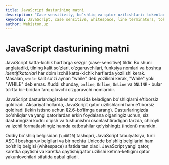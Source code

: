 ```yaml
---
title: JavaScript dasturining matni
description: "Case‑sensitivity, bo‘shliq va qator uzilishlari: tokenlar orasidagi whitespace’ni e’tiborsiz qoldirish, formatter/indentatsiya amaliyoti va line terminators’ning talqini."
keywords: JavaScript, case sensitive, whitespace, line terminators, token, formatting, indent, kod uslubi
author: Webiston.uz
---
```

# JavaScript dasturining matni

JavaScript katta-kichik harflarga sezgir (case-sensitive) tildir. Bu shuni anglatadiki, tilning kalit so'zlari, o'zgaruvchilari, funksiya nomlari va boshqa _identifikatorlari_ har doim izchil katta-kichik harflarda yozilishi kerak. Masalan, `while` kalit so'zi aynan "while" deb yozilishi kerak, "While" yoki "WHILE" deb emas. Xuddi shunday, `online`, `Online`, `OnLine` va `ONLINE` - bular to‘rtta bir-biridan farq qiluvchi o‘zgaruvchi nomlaridir.

JavaScript dasturlardagi tokenlar orasida keladigan bo'shliqlarni e'tiborsiz qoldiradi. Aksariyat hollarda, JavaScript qator uzilishlarini ham e’tiborsiz qoldiradi (lekin istisno uchun §2.6-bo‘limga qarang). Dasturlaringizda bo'shliqlar va yangi qatorlardan erkin foydalana olganingiz uchun, siz dasturingizni kodni o'qish va tushunishni osonlashtiradigan tarzda, chiroyli va izchil formatlashingiz hamda xatboshilar qo‘yishingiz (indent) mumkin.

Oddiy bo'shliq belgisidan (`\u0020`) tashqari, JavaScript tabulyatsiya, turli ASCII boshqaruv belgilari va bir nechta Unicode bo'shliq belgilarini ham bo‘shliq belgisi (whitespace) sifatida tan oladi. JavaScript yangi qator, karetka qaytishi va karetka qaytishi/qator uzilishi ketma-ketligini qator yakunlovchilari sifatida qabul qiladi.
